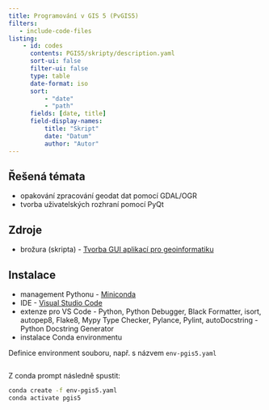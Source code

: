 ```yaml
---
title: Programování v GIS 5 (PvGIS5)
filters:
   - include-code-files
listing:
    - id: codes
      contents: PGIS5/skripty/description.yaml
      sort-ui: false
      filter-ui: false
      type: table
      date-format: iso
      sort:
          - "date"
          - "path"
      fields: [date, title] 
      field-display-names:
          title: "Skript"
          date: "Datum"
          author: "Autor"
---
```


## Řešená témata{.topics}

- opakování zpracování geodat dat pomocí [GDAL/OGR]{.software}
- tvorba uživatelských rozhraní pomocí [PyQt]{.software} 

## Zdroje{.sources}

- brožura (skripta) - [Tvorba GUI aplikací pro geoinformatiku](https://jancaha.github.io/PyQt-GIS-book/)

## Instalace{.instals}

- management Pythonu - [Miniconda](https://docs.anaconda.com/free/miniconda/index.html)
- IDE - [Visual Studio Code](https://code.visualstudio.com/)
- extenze pro VS Code - Python, Python Debugger, Black Formatter, isort, autopep8, Flake8, Mypy Type Checker, Pylance, Pylint, autoDocstring - Python Docstring Generator
- instalace Conda environmentu

Definice environment souboru, např. s názvem `env-pgis5.yaml`
```.yaml
```

Z conda prompt následně spustit:
```bash
conda create -f env-pgis5.yaml
conda activate pgis5
```